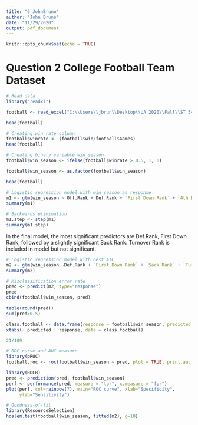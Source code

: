 ---
title: "6_JohnBruno"
author: "John Bruno"
date: "11/29/2020"
output: pdf_document
---

```{r setup, include=FALSE}
knitr::opts_chunk$set(echo = TRUE)
```

# Question 2 College Football Team Dataset

```{r}
# Read data
library("readxl")

football <- read_excel("C:\\Users\\jbrun\\Desktop\\UA 2020\\Fall\\ST 541 (R)\\HW 5\\CFB2019_partial.xlsx")

head(football)
```

```{r}
# Creating win rate column
football$winrate <- (football$win/football$Games)
head(football)
```
```{r}
# Creating binary variable win_season
football$win_season <- ifelse(football$winrate > 0.5, 1, 0)
```

```{r}
football$win_season <- as.factor(football$win_season)
```


```{r}
head(football)
```


```{r}
# Logistic regression model with win_season as response
m1 <- glm(win_season ~ Off.Rank + Def.Rank + `First Down Rank` + `4th Down Rank` + `Penalty Rank` + `Sack Rank` + `Turnover Rank` + `Rushing Def Rank` + `Rushing Off Rank`, family=binomial(link=logit), data=football)
summary(m1)
```

```{r}
# Backwards elimination
m1.step <- step(m1)
summary(m1.step)
```
In the final model, the most significant predictors are Def.Rank, First Down Rank, followed by a slightly significant Sack Rank. Turnover Rank is included in model but not significant.

```{r}
# Logistic regression model with best AIC
m2 <- glm(win_season ~Def.Rank + `First Down Rank` + `Sack Rank` + `Turnover Rank`, family=binomial(link=logit), data=football)
summary(m2)
```


```{r}
# Misclassification error rate
pred <- predict(m2, type="response")
pred
cbind(football$win_season, pred)

table(round(pred))
sum(pred>0.5)
```
```{r}
class.football <- data.frame(response = football$win_season, predicted = round(pred,0))
xtabs(~ predicted + response, data = class.football)
```

```{r}
21/109
```

```{r}
# ROC curve and AUC measure
library(pROC)
football.roc <- roc(football$win_season ~ pred, plot = TRUE, print.auc = TRUE)
```
```{r}
library(ROCR)    
pred <- prediction(pred, football$win_season)    
perf <- performance(pred, measure = "tpr", x.measure = "fpr")     
plot(perf, col=rainbow(7), main="ROC curve", xlab="Specificity", 
     ylab="Sensitivity")   
```
```{r}
# Goodness-of-fit
library(ResourceSelection)
hoslem.test(football$win_season, fitted(m2), g=10)
```





